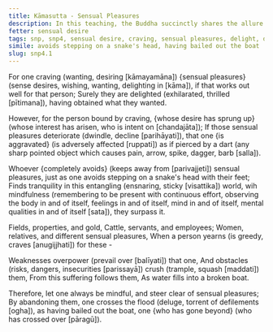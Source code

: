```yaml
---
title: Kāmasutta - Sensual Pleasures
description: In this teaching, the Buddha succinctly shares the allure and the drawbacks of desiring sensual pleasures.
fetter: sensual desire
tags: snp, snp4, sensual desire, craving, sensual pleasures, delight, dart, tranquility, mindfulness, entanglement, possessions, insecurity, far shore
simile: avoids stepping on a snake's head, having bailed out the boat
slug: snp4.1
---
```


For one craving (wanting, desiring [kāmayamāna]) \{sensual pleasures} (sense desires, wishing, wanting, delighting in [kāma]),
if that works out well for that person;
Surely they are delighted (exhilarated, thrilled [pītimana]),
having obtained what they wanted.

However, for the person bound by craving,
\{whose desire has sprung up} (whose interest has arisen, who is intent on [chandajāta]);
If those sensual pleasures deteriorate (dwindle, decline [parihāyati]),
that one \{is aggravated} (is adversely affected [ruppati]) as if pierced by a dart (any sharp pointed object which causes pain, arrow, spike, dagger, barb [salla]).

Whoever \{completely avoids} (keeps away from [parivajjeti]) sensual pleasures,
just as one avoids stepping on a snake's head with their feet;
Finds tranquility in this entangling (ensnaring, sticky [visattika]) world,
wih mindfulness (remembering to be present with continuous effort, observing the body in and of itself, feelings in and of itself, mind in and of itself, mental qualities in and of itself [sata]), they surpass it.

Fields, properties, and gold,
Cattle, servants, and employees;
Women, relatives, and different sensual pleasures,
When a person yearns (is greedy, craves [anugijjhati]) for these -

Weaknesses overpower (prevail over [balīyati]) that one,
And obstacles (risks, dangers, insecurities [parissayā]) crush (trample, squash [maddati]) them,
From this suffering follows them,
As water fills into a broken boat.

Therefore, let one always be mindful,
and steer clear of sensual pleasures;
By abandoning them, one crosses the flood (deluge, torrent of defilements [ogha]),
as having bailed out the boat, one \{who has gone beyond} (who has crossed over [pāragū]).